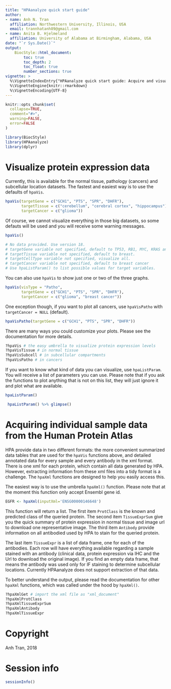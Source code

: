 ```yaml
---
title: "HPAanalyze quick start guide"
author:
- name: Anh N. Tran
  affiliation: Northwestern University, Illinois, USA
  email: trannhatanh89@gmail.com
- name: Anita B. Hjelmeland
  affiliation: University of Alabama at Birmingham, Alabama, USA
date: "`r Sys.Date()`"
output: 
    BiocStyle::html_document:
        toc: true
        toc_depth: 2
        toc_float: true
        number_sections: true
vignette: >
  %\VignetteIndexEntry{"HPAanalyze quick start guide: Acquire and visualize the Human Protein Atlas data"}
  %\VignetteEngine{knitr::rmarkdown}
  %\VignetteEncoding{UTF-8}
---
```


```r
knitr::opts_chunk$set(
  collapse=TRUE,
  comment="#>",
  warning=FALSE,
  error=FALSE
)
```

```r
library(BiocStyle)
library(HPAanalyze)
library(dplyr)
```


# Visualize protein expression data

Currently, this is available for the normal tissue, pathology (cancers) and subcellular location datasets. The fastest and easiest way is to use the defaults of `hpaVis`.

```r
hpaVis(targetGene = c("GCH1", "PTS", "SPR", "DHFR"),
       targetTissue = c("cerebellum", "cerebral cortex", "hippocampus"),
       targetCancer = c("glioma"))
```

Of course, we cannot visualize everything in those big datasets, so some defauts will be used and you will receive some warning messages.

```r
hpaVis()

# No data provided. Use version 18.
# targetGene variable not specified, default to TP53, RB1, MYC, KRAS and EGFR.
# targetTissue variable not specified, default to breast.
# targetCellType variable not specified, visualize all.
# targetCancer variable not specified, default to breast cancer
# Use hpaListParam() to list possible values for target variables.

```

You can also use `hpaVis` to show just one or two of the three graphs.

```r
hpaVis(visType = "Patho",
       targetGene = c("GCH1", "PTS", "SPR", "DHFR"),
       targetCancer = c("glioma", "breast cancer"))
```

One exception though, if you want to plot all cancers, use `hpaVisPatho` with `targetCancer = NULL` (default).

```r
hpaVisPatho(targetGene = c("GCH1", "PTS", "SPR", "DHFR"))
```

There are many ways you could customize your plots. Please see the documentation for more details.

```r
?hpaVis # the easy umbrella to visualize protein expression levels
?hpaVisTissue # in normal tissue
?hpaVisSubcell # in subcellular compartments
?hpaVisPatho # in cancers
```

If you want to know what kind of data you can visualize, use `hpaListParam`. You will receive a list of parameters you can use. Please note that if you ask the functions to plot anything that is not on this list, they will just ignore it and plot what are available.

```r
hpaListParam()
```
```r
 hpaListParam() %>% glimpse()
```

# Acquiring individual sample data from the Human Protein Atlas

HPA provide data in two different formats: the more convenient summarized data tables that are used for the `hpaVis` functions above, and detailed annotated data for every sample and every antibody in the xml format. There is one xml for each protein, which contain all data generated by HPA. However, extracting information from these xml files into a tidy format is a challenge. The `hpaXml` functions are designed to help you easily access this.

The easiest way is to use the umbrella `hpaXml()` function. Please note that at the moment this function only accept Ensembl gene id.

```r
EGFR <- hpaXml(inputXml='ENSG00000146648')
```

This function will return a list. The first item `ProtClass` is the known and predicted class of the queried protein. The second item `TissueExprSum` give you the quick summary of protein expression in normal tissue and image url to download one representative image. The third item `Antibody` provide information on all antibodied used by HPA to stain for the queried protein. 

The last item `TissueExpr` is a list of data frame, one for each of the antibodies. Each row will have everything available regarding a sample stained with an antibody (clinical data, protein expression via IHC and the Url to download the original image). If you find an empty data frame, that means the antibody was used only for IF staining to determine subcellular locations. Currently HPAanalyze does not support extraction of that data.

To better understand the output, please read the documentation for other `hpaXml` functions, which was called under the hood by `hpaXml()`.

```r
?hpaXmlGet # import the xml file as "xml_document"
?hpaXmlProtClass
?hpaXmlTissueExprSum
?hpaXmlAntibody
?hpaXmlTissueExpr
```

# Copyright
Anh Tran, 2018

# Session info
```r
sessionInfo()
```

